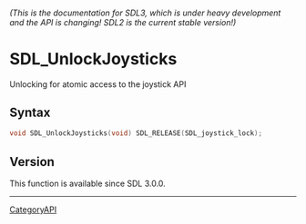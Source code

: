====== (This is the documentation for SDL3, which is under heavy development and the API is changing! SDL2 is the current stable version!) ======
= SDL_UnlockJoysticks =

Unlocking for atomic access to the joystick API 

== Syntax ==

<syntaxhighlight lang='c'>
void SDL_UnlockJoysticks(void) SDL_RELEASE(SDL_joystick_lock);
</syntaxhighlight>

== Version ==

This function is available since SDL 3.0.0.

----
[[CategoryAPI]]


